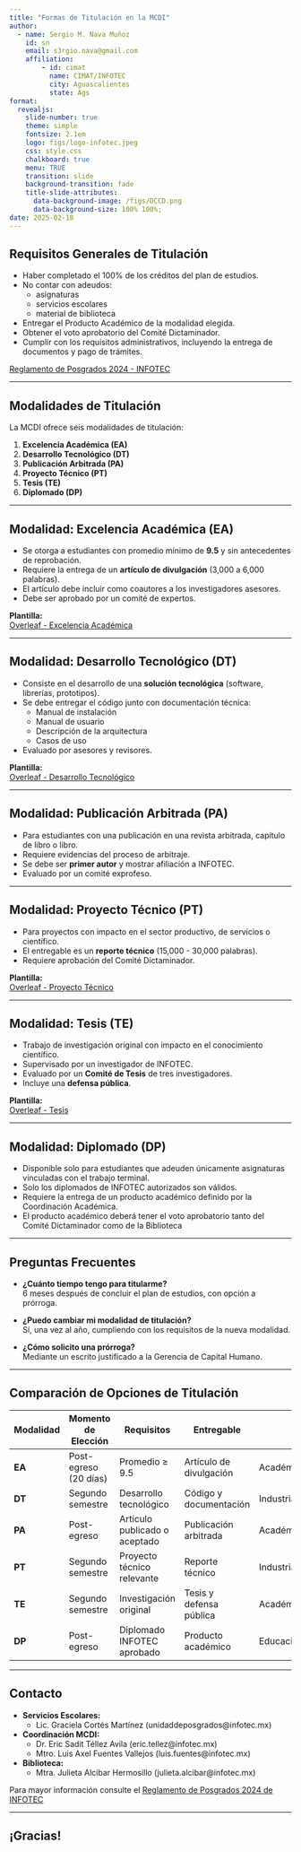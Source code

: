 ```yaml
---
title: "Formas de Titulación en la MCDI"
author: 
  - name: Sergio M. Nava Muñoz
    id: sn
    email: s3rgio.nava@gmail.com
    affiliation: 
        - id: cimat
          name: CIMAT/INFOTEC
          city: Aguascalientes
          state: Ags
format: 
  revealjs:
    slide-number: true
    theme: simple
    fontsize: 2.1em
    logo: figs/logo-infotec.jpeg
    css: style.css
    chalkboard: true
    menu: TRUE
    transition: slide
    background-transition: fade
    title-slide-attributes:
      data-background-image: /figs/DCCD.png
      data-background-size: 100% 100%;     
date: 2025-02-18
---
```




## Requisitos Generales de Titulación

- Haber completado el 100% de los créditos del plan de estudios.
- No contar con adeudos:
    - asignaturas
    - servicios escolares
    - material de biblioteca
- Entregar el Producto Académico de la modalidad elegida.
- Obtener el voto aprobatorio del Comité Dictaminador.
- Cumplir con los requisitos administrativos, incluyendo la entrega de documentos y pago de trámites.

::: footer
[Reglamento de Posgrados 2024 - INFOTEC](https://www.infotec.mx/work/models/Infotec/Resource/22/39/images/Reglamento_Posgrados_2024_.pdf)
:::

---

## Modalidades de Titulación

La MCDI ofrece seis modalidades de titulación:

1. **Excelencia Académica (EA)**
2. **Desarrollo Tecnológico (DT)**
3. **Publicación Arbitrada (PA)**
4. **Proyecto Técnico (PT)**
5. **Tesis (TE)**
6. **Diplomado (DP)**

---

## Modalidad: Excelencia Académica (EA)

- Se otorga a estudiantes con promedio mínimo de **9.5** y sin antecedentes de reprobación.
- Requiere la entrega de un **artículo de divulgación** (3,000 a 6,000 palabras).
- El artículo debe incluir como coautores a los investigadores asesores.
- Debe ser aprobado por un comité de expertos.

**Plantilla:**  
[Overleaf - Excelencia Académica](https://www.overleaf.com/read/kmzbvcfqqbbx#7808ca)

---

## Modalidad: Desarrollo Tecnológico (DT)

- Consiste en el desarrollo de una **solución tecnológica** (software, librerías, prototipos).
- Se debe entregar el código junto con documentación técnica:
  - Manual de instalación
  - Manual de usuario
  - Descripción de la arquitectura
  - Casos de uso
- Evaluado por asesores y revisores.

**Plantilla:**  
[Overleaf - Desarrollo Tecnológico](https://www.overleaf.com/read/djjxyjyzdpjf#0a8471)

---

## Modalidad: Publicación Arbitrada (PA)

- Para estudiantes con una publicación en una revista arbitrada, capítulo de libro o libro.
- Requiere evidencias del proceso de arbitraje.
- Se debe ser **primer autor** y mostrar afiliación a INFOTEC.
- Evaluado por un comité exprofeso.

---

## Modalidad: Proyecto Técnico (PT)

- Para proyectos con impacto en el sector productivo, de servicios o científico.
- El entregable es un **reporte técnico** (15,000 - 30,000 palabras).
- Requiere aprobación del Comité Dictaminador.

**Plantilla:**  
[Overleaf - Proyecto Técnico](https://www.overleaf.com/read/kbcxppzhvdqg#019045)

---

## Modalidad: Tesis (TE)

- Trabajo de investigación original con impacto en el conocimiento científico.
- Supervisado por un investigador de INFOTEC.
- Evaluado por un **Comité de Tesis** de tres investigadores.
- Incluye una **defensa pública**.

**Plantilla:**  
[Overleaf - Tesis](https://www.overleaf.com/read/tvqtfqydbznp#783876)

---

## Modalidad: Diplomado (DP)

- Disponible solo para estudiantes que adeuden únicamente asignaturas vinculadas con el trabajo terminal.
- Solo los diplomados de INFOTEC autorizados son válidos.
- Requiere la entrega de un producto académico definido por la Coordinación Académica.
- El producto académico deberá tener el voto aprobatorio tanto del Comité Dictaminador como de la  Biblioteca

---

## Preguntas Frecuentes

- **¿Cuánto tiempo tengo para titularme?**  
  6 meses después de concluir el plan de estudios, con opción a prórroga.

- **¿Puedo cambiar mi modalidad de titulación?**  
  Sí, una vez al año, cumpliendo con los requisitos de la nueva modalidad.

- **¿Cómo solicito una prórroga?**  
  Mediante un escrito justificado a la Gerencia de Capital Humano.

---




## Comparación de Opciones de Titulación  {.smaller .scrollable transition="slide"  }

| Modalidad | Momento de Elección | Requisitos | Entregable | Aplicación | Tiempo |
|-----------|---------------------|------------|------------|------------|---------|
| **EA** | Post-egreso (20 días) | Promedio ≥ 9.5 | Artículo de divulgación | Académica | 1-3 meses |
| **DT** | Segundo semestre | Desarrollo tecnológico | Código y documentación | Industria/Tecnología | 3-6 meses |
| **PA** | Post-egreso | Artículo publicado o aceptado | Publicación arbitrada | Académica | Variable |
| **PT** | Segundo semestre | Proyecto técnico relevante | Reporte técnico | Industria/Servicios | 3-6 meses |
| **TE** | Segundo semestre | Investigación original | Tesis y defensa pública | Académica | 6-12 meses |
| **DP** | Post-egreso | Diplomado INFOTEC aprobado | Producto académico | Educación/Especialización | Variable |

---

## Contacto

- **Servicios Escolares:** 
  - Lic. Graciela Cortés Martínez (unidaddeposgrados@infotec.mx)
- **Coordinación MCDI:** 
  - Dr. Eric Sadit Téllez Avila (eric.tellez@infotec.mx)
  - Mtro. Luis Axel Fuentes Vallejos (luis.fuentes@infotec.mx)
- **Biblioteca:** 
  - Mtra. Julieta Alcibar Hermosillo (julieta.alcibar@infotec.mx)


::: footer
Para mayor información consulte el [Reglamento de Posgrados 2024 de INFOTEC](https://www.infotec.mx/work/models/Infotec/Resource/22/39/images/Reglamento_Posgrados_2024_.pdf)
:::

---

## ¡Gracias!
